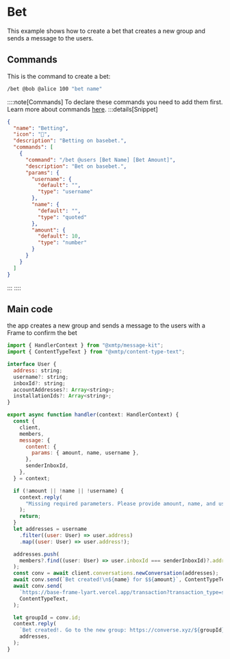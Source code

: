 # Bet

This example shows how to create a bet that creates a new group and sends a message to the users.

## Commands

This is the command to create a bet:

```bash [cmd]
/bet @bob @alice 100 "bet name"
```

::::note[Commands]
To declare these commands you need to add them first. Learn more about commands [here](/concepts/commands).
:::details[Snippet]

```json
{
  "name": "Betting",
  "icon": "🎰",
  "description": "Betting on basebet.",
  "commands": [
    {
      "command": "/bet @users [Bet Name] [Bet Amount]",
      "description": "Bet on basebet.",
      "params": {
        "username": {
          "default": "",
          "type": "username"
        },
        "name": {
          "default": "",
          "type": "quoted"
        },
        "amount": {
          "default": 10,
          "type": "number"
        }
      }
    }
  ]
}
```

:::
::::

## Main code

the app creates a new group and sends a message to the users with a Frame to confirm the bet

```jsx [src/handler/betting.ts]
import { HandlerContext } from "@xmtp/message-kit";
import { ContentTypeText } from "@xmtp/content-type-text";

interface User {
  address: string;
  username?: string;
  inboxId?: string;
  accountAddresses?: Array<string>;
  installationIds?: Array<string>;
}

export async function handler(context: HandlerContext) {
  const {
    client,
    members,
    message: {
      content: {
        params: { amount, name, username },
      },
      senderInboxId,
    },
  } = context;

  if (!amount || !name || !username) {
    context.reply(
      "Missing required parameters. Please provide amount, name, and username.",
    );
    return;
  }
  let addresses = username
    .filter((user: User) => user.address)
    .map((user: User) => user.address!);

  addresses.push(
    members?.find((user: User) => user.inboxId === senderInboxId)?.address,
  );
  const conv = await client.conversations.newConversation(addresses);
  await conv.send(`Bet created!\n${name} for $${amount}`, ContentTypeText);
  await conv.send(
    `https://base-frame-lyart.vercel.app/transaction?transaction_type=send&amount=1&token=eth&receiver=0xA45020BdA714c3F43fECDC6e38F873fFF2Dec8ec`,
    ContentTypeText,
  );

  let groupId = conv.id;
  context.reply(
    `Bet created!. Go to the new group: https://converse.xyz/${groupId}`,
    addresses,
  );
}
```
